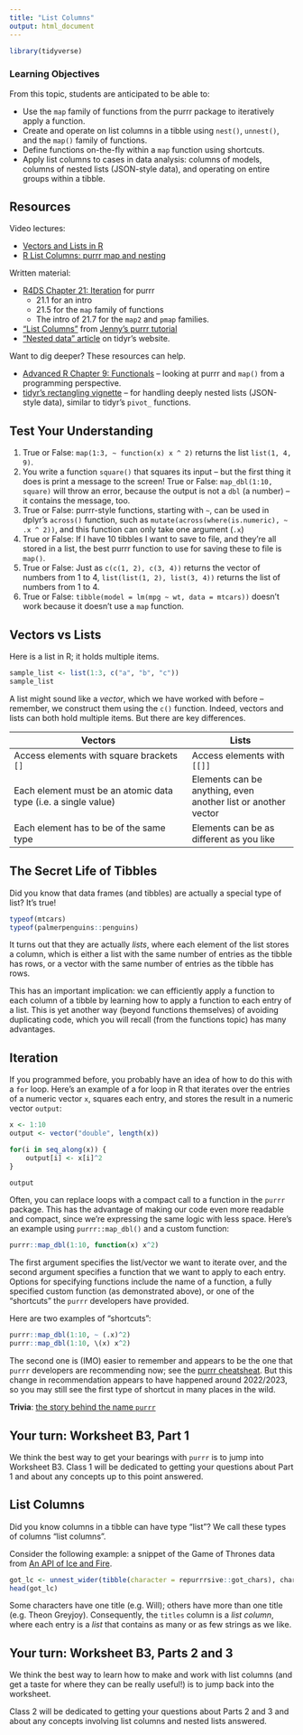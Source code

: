 ```yaml
---
title: "List Columns"
output: html_document
---
```


```r
library(tidyverse)
```


### Learning Objectives 

From this topic, students are anticipated to be able to:

- Use the `map` family of functions from the purrr package to iteratively apply a function.
- Create and operate on list columns in a tibble using `nest()`, `unnest()`, and the `map()` family of functions.
- Define functions on-the-fly within a `map` function using shortcuts.
- Apply list columns to cases in data analysis: columns of models, columns of nested lists (JSON-style data), and operating on entire groups within a tibble. 



## Resources

Video lectures:

- [Vectors and Lists in R](https://www.youtube.com/watch?v=nJgrDoCENBI)
- [R List Columns: purrr map and nesting](https://www.youtube.com/watch?v=_731PZ8I9m0)

Written material:

- [R4DS Chapter 21: Iteration](https://r4ds.hadley.nz/iteration.html) for purrr
    - 21.1 for an intro
    - 21.5 for the `map` family of functions
    - The intro of 21.7 for the `map2` and `pmap` families.
- ["List Columns"](https://jennybc.github.io/purrr-tutorial/ls13_list-columns.html) from [Jenny's purrr tutorial](https://jennybc.github.io/purrr-tutorial/index.html)
- ["Nested data" article](https://tidyr.tidyverse.org/articles/nest.html) on tidyr's website.

Want to dig deeper? These resources can help.

- [Advanced R Chapter 9: Functionals](https://adv-r.hadley.nz/functionals.html) -- looking at purrr and `map()` from a programming perspective. 
- [tidyr's rectangling vignette](https://tidyr.tidyverse.org/articles/rectangle.html) -- for handling deeply nested lists (JSON-style data), similar to tidyr's `pivot_` functions. 

## Test Your Understanding

1. True or False: `map(1:3, ~ function(x) x ^ 2)` returns the list `list(1, 4, 9)`.
2. You write a function `square()` that squares its input -- but the first thing it does is print a message to the screen! True or False: `map_dbl(1:10, square)` will throw an error, because the output is not a `dbl` (a number) -- it contains the message, too.
3. True or False: purrr-style functions, starting with `~`, can be used in dplyr's `across()` function, such as `mutate(across(where(is.numeric), ~ .x ^ 2))`, and this function can only take one argument (`.x`)
4. True or False: If I have 10 tibbles I want to save to file, and they're all stored in a list, the best purrr function to use for saving these to file is `map()`.
5. True or False: Just as `c(c(1, 2), c(3, 4))` returns the vector of numbers from 1 to 4, `list(list(1, 2), list(3, 4))` returns the list of numbers from 1 to 4. 
6. True or False: `tibble(model = lm(mpg ~ wt, data = mtcars))` doesn't work because it doesn't use a `map` function.

## Vectors vs Lists 

Here is a list in R; it holds multiple items. 

```r
sample_list <- list(1:3, c("a", "b", "c"))
sample_list
```

A list might sound like a *vector*, which we have worked with before -- remember, we construct them using the `c()` function. Indeed, vectors and lists can both hold multiple items. But there are key differences. 

| Vectors | Lists |
|----------|------|
| Access elements with square brackets `[]` | Access elements with  `[[]]` | 
| Each element must be an atomic data type (i.e. a single value) | Elements can be anything, even another list or another vector | 
| Each element has to be of the same type | Elements can be as different as you like | 

## The Secret Life of Tibbles 

Did you know that data frames (and tibbles) are actually a special type of list? It's true! 

```r
typeof(mtcars) 
typeof(palmerpenguins::penguins)
```

It turns out that they are actually *lists*, where each element of the list stores a column, which is either a list with the same number of entries as the tibble has rows, or a vector with the same number of entries as the tibble has rows. 

This has an important implication: we can efficiently apply a function to each column of a tibble by learning how to apply a function to each entry of a list. This is yet another way (beyond functions themselves) of avoiding duplicating code, which you will recall (from the functions topic) has many advantages. 

## Iteration

If you programmed before, you probably have an idea of how to do this with a `for` loop. Here's an example of a for loop in R that iterates over the entries of a numeric vector `x`, squares each entry, and stores the result in a numeric vector `output`: 

```r
x <- 1:10 
output <- vector("double", length(x))

for(i in seq_along(x)) { 
    output[i] <- x[i]^2  
}

output

```

Often, you can replace loops with a compact call to a function in the `purrr` package. This has the advantage of making our code even more readable and compact, since we're expressing the same logic with less space. Here's an example using `purrr::map_dbl()` and a custom function: 

```r
purrr::map_dbl(1:10, function(x) x^2)
```

The first argument specifies the list/vector we want to iterate over, and the second argument specifies a function that we want to apply to each entry. Options for specifying functions include the name of a function, a fully specified custom function (as demonstrated above), or one of the "shortcuts" the `purrr` developers have provided. 

Here are two examples of "shortcuts": 
```r
purrr::map_dbl(1:10, ~ (.x)^2)
purrr::map_dbl(1:10, \(x) x^2)
```

The second one is (IMO) easier to remember and appears to be the one that `purrr` developers are recommending now; see the [purrr cheatsheat](https://github.com/rstudio/cheatsheets/blob/main/purrr.pdf). But this change in recommendation appears to have happened around 2022/2023, so you may still see the first type of shortcut in many places in the wild. 

**Trivia**: [the story behind the name `purrr`](https://github.com/tidyverse/purrr/issues/35#issuecomment-71395551)

## Your turn: Worksheet B3, Part 1

We think the best way to get your bearings with `purrr` is to jump into Worksheet B3. Class 1 will be dedicated to getting your questions about Part 1 and about any concepts up to this point answered. 

## List Columns 

Did you know columns in a tibble can have type "list"? We call these types of columns "list columns".

Consider the following example: a snippet of the Game of Thrones data from [An API of Ice and Fire](https://anapioficeandfire.com/).  

```r
got_lc <- unnest_wider(tibble(character = repurrrsive::got_chars), character) %>% select("name", "gender", "titles")
head(got_lc)
```

Some characters have one title (e.g. Will); others have more than one title (e.g. Theon Greyjoy). Consequently, the `titles` column is a *list column*, where each entry is a *list* that contains as many or as few strings as we like. 

## Your turn: Worksheet B3, Parts 2 and 3 

We think the best way to learn how to make and work with list columns (and get a taste for where they can be really useful!) is to jump back into the worksheet. 

Class 2 will be dedicated to getting your questions about Parts 2 and 3 and about any concepts involving list columns and nested lists answered. 


